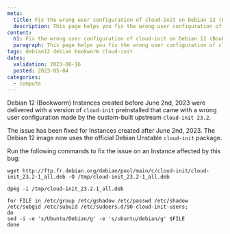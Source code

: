 ```yaml
---
meta:
  title: Fix the wrong user configuration of cloud-init on Debian 12 (Bookworm)
  description: This page helps you fix the wrong user configuration of cloud-init on Debian 12 (Bookworm)
content:
  h1: Fix the wrong user configuration of cloud-init on Debian 12 (Bookworm)
  paragraph: This page helps you fix the wrong user configuration of cloud-init on Debian 12 (Bookworm)
tags: debian12 debian bookworm cloud-init
dates:
  validation: 2023-06-16
  posted: 2023-05-04
categories:
  - compute
---
```


Debian 12 (Bookworm) Instances created before June 2nd, 2023 were delivered with a version of `cloud-init` preinstalled that came with a wrong user configuration made by the custom-built upstream `cloud-init 23.2`.<br />

The issue has been fixed for Instances created  after June 2nd, 2023. The Debian 12 image now uses the official Debian Unstable `cloud-init` package.<br />

Run the following commands to fix the issue on an Instance affected by this bug:
```
wget http://ftp.fr.debian.org/debian/pool/main/c/cloud-init/cloud-init_23.2-1_all.deb -O /tmp/cloud-init_23.2-1_all.deb

dpkg -i /tmp/cloud-init_23.2-1_all.deb

for FILE in /etc/group /etc/gshadow /etc/passwd /etc/shadow /etc/subgid /etc/subuid /etc/sudoers.d/90-cloud-init-users;
do
sed -i -e 's/Ubuntu/Debian/g' -e 's/ubuntu/debian/g' $FILE
done
```